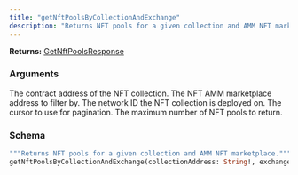 ```yaml
---
title: "getNftPoolsByCollectionAndExchange"
description: "Returns NFT pools for a given collection and AMM NFT marketplace."
---
```


**Returns:** [GetNftPoolsResponse](/api-reference/types/getnftpoolsresponse)

### Arguments

<ResponseField name="collectionAddress" type="String!" required>
  The contract address of the NFT collection.
</ResponseField>

<ResponseField name="exchangeAddress" type="String!" required>
  The NFT AMM marketplace address to filter by.
</ResponseField>

<ResponseField name="networkId" type="Int!" required>
  The network ID the NFT collection is deployed on.
</ResponseField>

<ResponseField name="cursor" type="String">
  The cursor to use for pagination.
</ResponseField>

<ResponseField name="limit" type="Int">
  The maximum number of NFT pools to return.
</ResponseField>

### Schema


```graphql 
"""Returns NFT pools for a given collection and AMM NFT marketplace."""
getNftPoolsByCollectionAndExchange(collectionAddress: String!, exchangeAddress: String!, networkId: Int!, cursor: String, limit: Int): GetNftPoolsResponse
```

